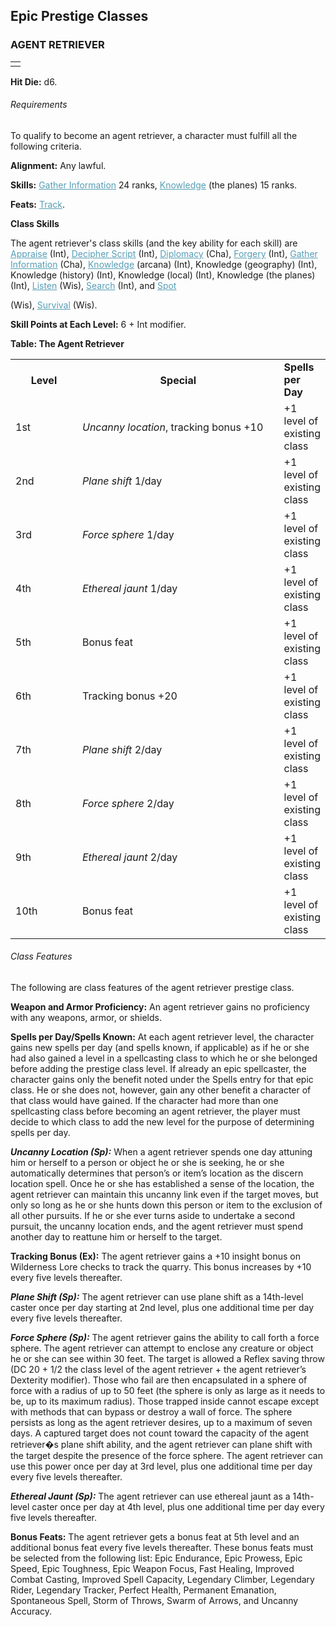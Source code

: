 

<a id="epic-presitge-classes"></a>
<h2>
Epic Prestige Classes

</h2><a id="agent-retriever"></a>
<h3>
AGENT RETRIEVER
</h3>
<table border="0" cellpadding="0" cellspacing="0" style="width: 100%">
<tbody>

<tr>
<td class="line"> </td>
</tr>
</tbody>
</table><span style="font-weight: bold;">Hit Die:</span> d6.
<a id="agent-retriever-requirements"></a>
<h6>
Requirements
</h6>To qualify to become an agent retriever, a character must
fulfill all the following criteria.
<p>

<span style="font-weight: bold;">Alignment:</span> Any lawful.
</p>
<p>
<span style="font-weight: bold;">Skills:</span> <a href="
skillsAll.html#gather-information" style="
color: rgb(87, 158, 182);">Gather Information</a> 24 ranks,
<a href="skillsAll.html#knowledge" style="
color: rgb(87, 158, 182);">Knowledge</a> (the planes) 15 ranks.
</p>

<p>
<span style="font-weight: bold;">Feats:</span> <a href="
featsAll.html#track" style="color: rgb(87, 158, 182);">Track</a>.
</p>
<p style="font-weight: bold;">
Class Skills
</p>
<p>
The agent retriever's class skills (and the key ability for each
skill) are <a href="skillsAll.html#appraise" style="
color: rgb(87, 158, 182);">Appraise</a> (Int), <a href="
skillsAll.html#decipher-script" style="
color: rgb(87, 158, 182);">Decipher Script</a> (Int), <a href="
skillsAll.html#diplomacy" style="
color: rgb(87, 158, 182);">Diplomacy</a> (Cha), <a href="
skillsAll.html#forgery" style="
color: rgb(87, 158, 182);">Forgery</a> (Int), <a href="
skillsAll.html#gather-information" style="
color: rgb(87, 158, 182);">Gather Information</a> (Cha), <a href="
skillsAll.html#knowledge" style="
color: rgb(87, 158, 182);">Knowledge</a> (arcana) (Int),
Knowledge (geography) (Int), Knowledge (history) (Int), Knowledge
(local) (Int), Knowledge (the planes) (Int), <a href="
skillsAll.html#listen" style="
color: rgb(87, 158, 182);">Listen</a> (Wis), <a href="
skillsAll.html#search" style="
color: rgb(87, 158, 182);">Search</a> (Int), and <a href="
skillsAll.html#spot" style="color: rgb(87, 158, 182);">Spot</a>

(Wis), <a href="skillsAll.html#survival" style="
color: rgb(87, 158, 182);">Survival</a> (Wis).
</p>
<p>
<span style="font-weight: bold;">Skill Points at Each
Level:</span> 6 + Int modifier.
</p><span style="font-weight: bold;">
<a id="table-the-agent-retriever"></a>Table: The Agent
Retriever
</span>
<table border="0" cellpadding="1" cellspacing="0">
<tbody>

<tr>
<th style="width: 100px">
Level
</th>
<th colspan="1" style="width: 350px;">
Special

</th>
<td style="vertical-align: top;">
<span style="font-weight: bold;">Spells per Day</span>


</td>
</tr>
<tr class="odd-row">
<td>
1st

</td>
<td rowspan="1" colspan="1" style="width: 350px;">
<span style="font-style: italic;">Uncanny location</span>,
tracking bonus +10


</td>
<td style="vertical-align: top;">
+1 level of existing class
</td>
</tr>
<tr>
<td>
2nd

</td>

<td rowspan="1" colspan="1" style="width: 350px;">
<span style="font-style: italic;">Plane shift</span> 1/day
</td>
<td style="vertical-align: top;">
+1 level of existing class
</td>
</tr>
<tr class="odd-row">
<td>

3rd

</td>
<td rowspan="1" colspan="1" style="width: 350px;">
<span style="font-style: italic;">Force sphere</span> 1/day
</td>
<td style="vertical-align: top;">
+1 level of existing class
</td>

</tr>
<tr>
<td>
4th

</td>
<td rowspan="1" colspan="1" style="width: 350px;">
<span style="font-style: italic;">Ethereal jaunt</span>
1/day
</td>

<td style="vertical-align: top;">
+1 level of existing class
</td>
</tr>
<tr class="odd-row">
<td>
5th

</td>
<td rowspan="1" colspan="1" style="width: 350px;">

Bonus feat
</td>
<td style="vertical-align: top;">
+1 level of existing class
</td>
</tr>
<tr>
<td>
6th


</td>
<td rowspan="1" colspan="1" style="width: 350px;">
Tracking bonus +20
</td>
<td style="vertical-align: top;">
+1 level of existing class
</td>
</tr>
<tr class="odd-row">
<td>

7th

</td>
<td rowspan="1" colspan="1" style="width: 350px;">
<span style="font-style: italic;">Plane shift</span> 2/day
</td>
<td style="vertical-align: top;">
+1 level of existing class
</td>

</tr>
<tr>
<td>
8th

</td>
<td rowspan="1" colspan="1" style="width: 350px;">
<span style="font-style: italic;">Force sphere</span> 2/day
</td>

<td style="vertical-align: top;">
+1 level of existing class
</td>
</tr>
<tr class="odd-row">
<td>
9th

</td>
<td rowspan="1" colspan="1" style="width: 350px;">

<span style="font-style: italic;">Ethereal jaunt</span>
2/day
</td>
<td style="vertical-align: top;">
+1 level of existing class
</td>
</tr>
<tr>
<td class="last-row">

10th

</td>
<td class="last-row" rowspan="1" colspan="1" style="
width: 350px;">
Bonus feat
</td>
<td style="vertical-align: top;">
+1 level of existing class
</td>
</tr>

</tbody>
</table>

<a id="agent-retriever-class-features"></a>
<h6>
Class Features
</h6>The following are class features of the agent retriever
prestige class.

<p>
<span style="font-weight: bold;">Weapon and Armor
Proficiency:</span> An agent retriever gains no proficiency with
any weapons, armor, or shields.
</p>

<p>
<span style="font-weight: bold;">Spells per Day/Spells
Known:</span> At each agent retriever level, the character gains
new spells per day (and spells known, if applicable) as if he or
she had also gained a level in a spellcasting class to which he or
she belonged before adding the prestige class level. If already an
epic spellcaster, the character gains only the benefit noted under
the Spells entry for that epic class. He or she does not, however,
gain any other benefit a character of that class would have
gained. If the character had more than one spellcasting class
before becoming an agent retriever, the player must decide to
which class to add the new level for the purpose of determining
spells per day.
</p><a id="agent-retriever-uncanny-location"></a>
<p>
<span style="font-weight: bold; font-style: italic;">Uncanny
Location (Sp):</span> When a agent retriever spends one day
attuning him or herself to a person or object he or she is
seeking, he or she automatically determines that person&#8217;s or
item&#8217;s location as the discern location spell. Once he or she has
established a sense of the location, the agent retriever can
maintain this uncanny link even if the target moves, but only so
long as he or she hunts down this person or item to the exclusion
of all other pursuits. If he or she ever turns aside to undertake
a second pursuit, the uncanny location ends, and the agent
retriever must spend another day to reattune him or herself to the
target.
</p>
<p>
<span style="font-weight: bold;">Tracking Bonus (Ex):</span> The
agent retriever gains a +10 insight bonus on Wilderness Lore
checks to track the quarry. This bonus increases by +10 every five
levels thereafter.
</p>

<p>
<span style="font-weight: bold; font-style: italic;">Plane Shift
(Sp):</span> The agent retriever can use plane shift as a
14th-level caster once per day starting at 2nd level, plus one
additional time per day every five levels thereafter.
</p>

<p>
<span style="font-weight: bold; font-style: italic;">Force Sphere
(Sp):</span> The agent retriever gains the ability to call forth a
force sphere. The agent retriever can attempt to enclose any
creature or object he or she can see within 30 feet. The target is
allowed a Reflex saving throw (DC 20 + 1/2 the class level of the
agent retriever + the agent retriever&#8217;s Dexterity modifier). Those
who fail are then encapsulated in a sphere of force with a radius
of up to 50 feet (the sphere is only as large as it needs to be,
up to its maximum radius). Those trapped inside cannot escape
except with methods that can bypass or destroy a wall of force.
The sphere persists as long as the agent retriever desires, up to
a maximum of seven days. A captured target does not count toward
the capacity of the agent retriever�s plane shift ability, and the
agent retriever can plane shift with the target despite the
presence of the force sphere. The agent retriever can use this
power once per day at 3rd level, plus one additional time per day
every five levels thereafter.
</p>
<p>
<span style="font-weight: bold; font-style: italic;">Ethereal
Jaunt (Sp):</span> The agent retriever can use ethereal jaunt as a
14th-level caster once per day at 4th level, plus one additional
time per day every five levels thereafter.
</p>

<p>
<span style="font-weight: bold;">Bonus Feats:</span> The agent
retriever gets a bonus feat at 5th level and an additional bonus
feat every five levels thereafter. These bonus feats must be
selected from the following list: Epic Endurance, Epic Prowess,
Epic Speed, Epic Toughness, Epic Weapon Focus, Fast Healing,
Improved Combat Casting, Improved Spell Capacity, Legendary
Climber, Legendary Rider, Legendary Tracker, Perfect Health,
Permanent Emanation, Spontaneous Spell, Storm of Throws, Swarm of
Arrows, and Uncanny Accuracy.
</p>
